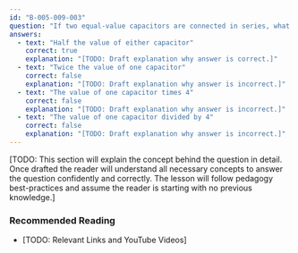 ```yaml
---
id: "B-005-009-003"
question: "If two equal-value capacitors are connected in series, what is their total capacitance?"
answers:
  - text: "Half the value of either capacitor"
    correct: true
    explanation: "[TODO: Draft explanation why answer is correct.]"
  - text: "Twice the value of one capacitor"
    correct: false
    explanation: "[TODO: Draft explanation why answer is incorrect.]"
  - text: "The value of one capacitor times 4"
    correct: false
    explanation: "[TODO: Draft explanation why answer is incorrect.]"
  - text: "The value of one capacitor divided by 4"
    correct: false
    explanation: "[TODO: Draft explanation why answer is incorrect.]"
---
```


[TODO: This section will explain the concept behind the question in detail. Once drafted the reader will understand all necessary concepts to answer the question confidently and correctly. The lesson will follow pedagogy best-practices and assume the reader is starting with no previous knowledge.]

### Recommended Reading

- [TODO: Relevant Links and YouTube Videos]
